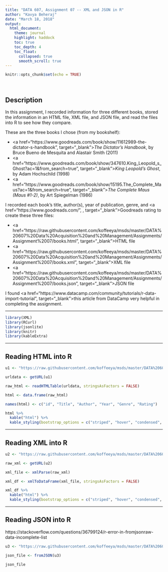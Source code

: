 ```yaml
---
title: "DATA 607, Assignment 07 -- XML and JSON in R"
author: "Kavya Beheraj"
date: "March 18, 2018"
output: 
  html_document:
    theme: journal
    highlight: haddock
    toc: true
    toc_depth: 4
    toc_float:
      collapsed: true
      smooth_scroll: true
---
```


```r
knitr::opts_chunk$set(echo = TRUE)
```

<br>

<base target="_top"/>

## Description

In this assignment, I recorded information for three different books, stored the information in an HTML file, XML file, and JSON file, and read the files into R to see how they compare.

These are the three books I chose (from my bookshelf):

* <a href="https://www.goodreads.com/book/show/11612989-the-dictator-s-handbook", target="_blank">*The Dictator's Handbook*</a>, by Bruce Bueno de Mesquita and Alastair Smith (2011)
* <a href="https://www.goodreads.com/book/show/347610.King_Leopold_s_Ghost?ac=1&from_search=true", target="_blank">*King Leopold's Ghost*</a>, by Adam Hochschild (1998)
* <a href="https://www.goodreads.com/book/show/15195.The_Complete_Maus?ac=1&from_search=true", target="_blank">*The Complete Maus (Maus #1-2)*</a>, by Art Spiegelman (1986)

I recorded each book's title, author(s), year of publication, genre, and <a href="https://www.goodreads.com/", , target="_blank">Goodreads</a> rating to create these three files:

* <a href="https://raw.githubusercontent.com/koffeeya/msds/master/DATA%20607%20Data%20Acquisition%20and%20Management/Assignments/Assignment%2007/books.html", target="_blank">HTML file</a>
* <a href="https://raw.githubusercontent.com/koffeeya/msds/master/DATA%20607%20Data%20Acquisition%20and%20Management/Assignments/Assignment%2007/books.xml", target="_blank">XML file</a>
* <a href="https://raw.githubusercontent.com/koffeeya/msds/master/DATA%20607%20Data%20Acquisition%20and%20Management/Assignments/Assignment%2007/books.json", target="_blank">JSON file</a>

I found <a href="https://www.datacamp.com/community/tutorials/r-data-import-tutorial", target="_blank">this article</a> from DataCamp very helpful in completing the assignment.

****

```r
library(XML)
library(RCurl)
library(jsonlite)
library(knitr)
library(kableExtra)
```
****

## Reading HTML into R

```r

u1 <- "https://raw.githubusercontent.com/koffeeya/msds/master/DATA%20607%20Data%20Acquisition%20and%20Management/Assignments/Assignment%2007/books.html"

urldata <- getURL(u1)

raw_html <- readHTMLTable(urldata, stringsAsFactors = FALSE)

html <- data.frame(raw_html)

names(html) <- c("id", "Title", "Author", "Year", "Genre", "Rating")

html %>% 
  kable("html") %>% 
  kable_styling(bootstrap_options = c("striped", "hover", "condensed", "responsive"))

```

****

## Reading XML into R

```r

u2 <- "https://raw.githubusercontent.com/koffeeya/msds/master/DATA%20607%20Data%20Acquisition%20and%20Management/Assignments/Assignment%2007/books.xml"

raw_xml <- getURL(u2)

xml_file <- xmlParse(raw_xml)

xml_df <- xmlToDataFrame(xml_file, stringsAsFactors = FALSE)

xml_df %>% 
  kable("html") %>% 
  kable_styling(bootstrap_options = c("striped", "hover", "condensed", "responsive"))

```


****

## Reading JSON into R

https://stackoverflow.com/questions/36799124/r-error-in-fromjsonraw-data-incomplete-list

```r

u3 <- "https://raw.githubusercontent.com/koffeeya/msds/master/DATA%20607%20Data%20Acquisition%20and%20Management/Assignments/Assignment%2007/books.json"

json_file <- fromJSON(u3)

json_file

```

